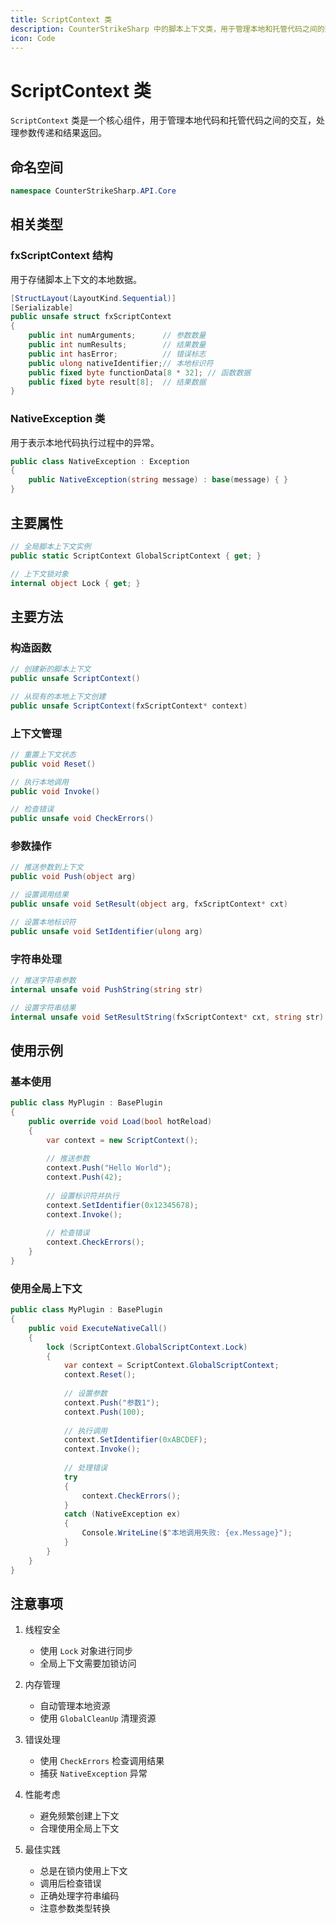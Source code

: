 ```yaml
---
title: ScriptContext 类
description: CounterStrikeSharp 中的脚本上下文类，用于管理本地和托管代码之间的交互
icon: Code
---
```


# ScriptContext 类

`ScriptContext` 类是一个核心组件，用于管理本地代码和托管代码之间的交互，处理参数传递和结果返回。

## 命名空间

```csharp
namespace CounterStrikeSharp.API.Core
```

## 相关类型

### fxScriptContext 结构

用于存储脚本上下文的本地数据。

```csharp
[StructLayout(LayoutKind.Sequential)]
[Serializable]
public unsafe struct fxScriptContext
{
    public int numArguments;      // 参数数量
    public int numResults;        // 结果数量
    public int hasError;          // 错误标志
    public ulong nativeIdentifier;// 本地标识符
    public fixed byte functionData[8 * 32]; // 函数数据
    public fixed byte result[8];  // 结果数据
}
```

### NativeException 类

用于表示本地代码执行过程中的异常。

```csharp
public class NativeException : Exception
{
    public NativeException(string message) : base(message) { }
}
```

## 主要属性

```csharp
// 全局脚本上下文实例
public static ScriptContext GlobalScriptContext { get; }

// 上下文锁对象
internal object Lock { get; }
```

## 主要方法

### 构造函数

```csharp
// 创建新的脚本上下文
public unsafe ScriptContext()

// 从现有的本地上下文创建
public unsafe ScriptContext(fxScriptContext* context)
```

### 上下文管理

```csharp
// 重置上下文状态
public void Reset()

// 执行本地调用
public void Invoke()

// 检查错误
public unsafe void CheckErrors()
```

### 参数操作

```csharp
// 推送参数到上下文
public void Push(object arg)

// 设置调用结果
public unsafe void SetResult(object arg, fxScriptContext* cxt)

// 设置本地标识符
public unsafe void SetIdentifier(ulong arg)
```

### 字符串处理

```csharp
// 推送字符串参数
internal unsafe void PushString(string str)

// 设置字符串结果
internal unsafe void SetResultString(fxScriptContext* cxt, string str)
```

## 使用示例

### 基本使用

```csharp
public class MyPlugin : BasePlugin
{
    public override void Load(bool hotReload)
    {
        var context = new ScriptContext();
        
        // 推送参数
        context.Push("Hello World");
        context.Push(42);
        
        // 设置标识符并执行
        context.SetIdentifier(0x12345678);
        context.Invoke();
        
        // 检查错误
        context.CheckErrors();
    }
}
```

### 使用全局上下文

```csharp
public class MyPlugin : BasePlugin
{
    public void ExecuteNativeCall()
    {
        lock (ScriptContext.GlobalScriptContext.Lock)
        {
            var context = ScriptContext.GlobalScriptContext;
            context.Reset();
            
            // 设置参数
            context.Push("参数1");
            context.Push(100);
            
            // 执行调用
            context.SetIdentifier(0xABCDEF);
            context.Invoke();
            
            // 处理错误
            try
            {
                context.CheckErrors();
            }
            catch (NativeException ex)
            {
                Console.WriteLine($"本地调用失败: {ex.Message}");
            }
        }
    }
}
```

## 注意事项

1. 线程安全
   - 使用 `Lock` 对象进行同步
   - 全局上下文需要加锁访问

2. 内存管理
   - 自动管理本地资源
   - 使用 `GlobalCleanUp` 清理资源

3. 错误处理
   - 使用 `CheckErrors` 检查调用结果
   - 捕获 `NativeException` 异常

4. 性能考虑
   - 避免频繁创建上下文
   - 合理使用全局上下文

5. 最佳实践
   - 总是在锁内使用上下文
   - 调用后检查错误
   - 正确处理字符串编码
   - 注意参数类型转换 